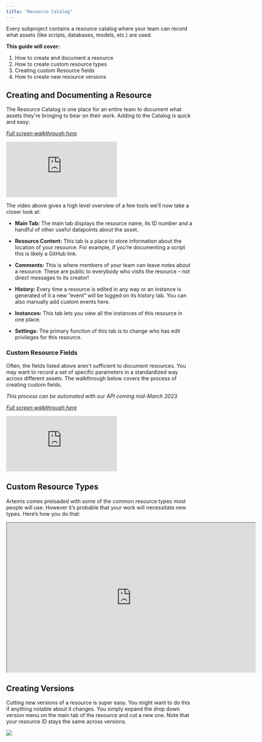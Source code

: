 ```yaml
---
title: "Resource Catalog"
---
```

Every subproject contains a resource catalog where your team can record what assets (like scripts, databases, models, etc.) are used.

**This guide will cover:**
1. How to create and document a resource
2. How to create custom resource types
3. Creating custom Resource fields
4. How to create new resource versions

## Creating and Documenting a Resource
The Resource Catalog is one place for an entire team to document what assets they're bringing to bear on their work. Adding to the Catalog is quick and easy:

*[Full screen walkthrough here](https://supademo.com/demo/Pj84zNuhppTAhV7sNLOOM)*
<iframe src="https://supademo.com/embed/Pj84zNuhppTAhV7sNLOOM" frameborder="0" webkitallowfullscreen="true" mozallowfullscreen="true" allowfullscreen style={{"width":"719px","height":"500px","border":"none"}}></iframe>

The video above gives a high level overview of a few tools we’ll now take a closer look at:

* **Main Tab:** The main tab displays the resource name, its ID number and a handful of other useful datapoints about the asset.

* **Resource Content:** This tab is a place to store information about the location of your resource. For example, if you’re documenting a script this is likely a GitHub link.

* **Comments:** This is where members of your team can leave notes about a resource. These are public to everybody who visits the resource – not direct messages to its creator!

* **History:** Every time a resource is edited in any way or an instance is generated of it a new “event” will be logged on its history tab. You can also manually add custom events here.

* **Instances:** This tab lets you view all the instances of this resource in one place.

* **Settings:** The primary function of this tab is to change who has edit privileges for this resource.

### Custom Resource Fields
Often, the fields listed above aren't sufficient to document resources. You may want to record a set of specific parameters in a standardized way across different assets. The walkthrough below covers the process of creating custom fields. 

*This process can be automated with our API coming mid-March 2023.*

*[Full screen walkthrough here](https://supademo.com/demo/U9KHk4yqB_vdl7n4S4aph)*
<iframe src="https://supademo.com/embed/U9KHk4yqB_vdl7n4S4aph" frameborder="0" webkitallowfullscreen="true" mozallowfullscreen="true" allowfullscreen style={{"width":"719px","height":"500px","border":"none"}}></iframe>

## Custom Resource Types
Artemis comes preloaded with some of the common resource types most people will use. However it’s probable that your work will necessitate new types. Here’s how you do that: 
<iframe width="672" height="404" src="https://www.youtube.com/embed/YV4Dl95Brk0"> </iframe>

## Creating Versions
Cutting new versions of a resource is super easy. You might want to do this if anything notable about it changes. You simply expand the drop down version menu on the main tab of the resource and cut a new one. Note that your resource ID stays the same across versions. 

<Frame caption="Adding and toggling between versions of a resource">
  <img src="https://d27n7fycrsusaz.cloudfront.net/New+versions+of+resources.PNG" />
</Frame>
